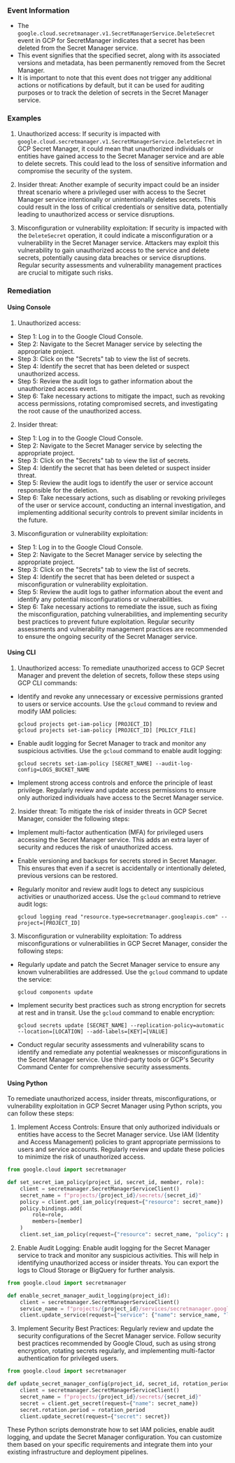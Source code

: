 
### Event Information

- The `google.cloud.secretmanager.v1.SecretManagerService.DeleteSecret` event in GCP for SecretManager indicates that a secret has been deleted from the Secret Manager service.
- This event signifies that the specified secret, along with its associated versions and metadata, has been permanently removed from the Secret Manager.
- It is important to note that this event does not trigger any additional actions or notifications by default, but it can be used for auditing purposes or to track the deletion of secrets in the Secret Manager service.


### Examples

1. Unauthorized access: If security is impacted with `google.cloud.secretmanager.v1.SecretManagerService.DeleteSecret` in GCP Secret Manager, it could mean that unauthorized individuals or entities have gained access to the Secret Manager service and are able to delete secrets. This could lead to the loss of sensitive information and compromise the security of the system.

2. Insider threat: Another example of security impact could be an insider threat scenario where a privileged user with access to the Secret Manager service intentionally or unintentionally deletes secrets. This could result in the loss of critical credentials or sensitive data, potentially leading to unauthorized access or service disruptions.

3. Misconfiguration or vulnerability exploitation: If security is impacted with the `DeleteSecret` operation, it could indicate a misconfiguration or a vulnerability in the Secret Manager service. Attackers may exploit this vulnerability to gain unauthorized access to the service and delete secrets, potentially causing data breaches or service disruptions. Regular security assessments and vulnerability management practices are crucial to mitigate such risks.

### Remediation

#### Using Console

1. Unauthorized access:
- Step 1: Log in to the Google Cloud Console.
- Step 2: Navigate to the Secret Manager service by selecting the appropriate project.
- Step 3: Click on the "Secrets" tab to view the list of secrets.
- Step 4: Identify the secret that has been deleted or suspect unauthorized access.
- Step 5: Review the audit logs to gather information about the unauthorized access event.
- Step 6: Take necessary actions to mitigate the impact, such as revoking access permissions, rotating compromised secrets, and investigating the root cause of the unauthorized access.

2. Insider threat:
- Step 1: Log in to the Google Cloud Console.
- Step 2: Navigate to the Secret Manager service by selecting the appropriate project.
- Step 3: Click on the "Secrets" tab to view the list of secrets.
- Step 4: Identify the secret that has been deleted or suspect insider threat.
- Step 5: Review the audit logs to identify the user or service account responsible for the deletion.
- Step 6: Take necessary actions, such as disabling or revoking privileges of the user or service account, conducting an internal investigation, and implementing additional security controls to prevent similar incidents in the future.

3. Misconfiguration or vulnerability exploitation:
- Step 1: Log in to the Google Cloud Console.
- Step 2: Navigate to the Secret Manager service by selecting the appropriate project.
- Step 3: Click on the "Secrets" tab to view the list of secrets.
- Step 4: Identify the secret that has been deleted or suspect a misconfiguration or vulnerability exploitation.
- Step 5: Review the audit logs to gather information about the event and identify any potential misconfigurations or vulnerabilities.
- Step 6: Take necessary actions to remediate the issue, such as fixing the misconfiguration, patching vulnerabilities, and implementing security best practices to prevent future exploitation. Regular security assessments and vulnerability management practices are recommended to ensure the ongoing security of the Secret Manager service.

#### Using CLI

1. Unauthorized access: To remediate unauthorized access to GCP Secret Manager and prevent the deletion of secrets, follow these steps using GCP CLI commands:

- Identify and revoke any unnecessary or excessive permissions granted to users or service accounts. Use the `gcloud` command to review and modify IAM policies:
  ```
  gcloud projects get-iam-policy [PROJECT_ID]
  gcloud projects set-iam-policy [PROJECT_ID] [POLICY_FILE]
  ```

- Enable audit logging for Secret Manager to track and monitor any suspicious activities. Use the `gcloud` command to enable audit logging:
  ```
  gcloud secrets set-iam-policy [SECRET_NAME] --audit-log-config=LOGS_BUCKET_NAME
  ```

- Implement strong access controls and enforce the principle of least privilege. Regularly review and update access permissions to ensure only authorized individuals have access to the Secret Manager service.

2. Insider threat: To mitigate the risk of insider threats in GCP Secret Manager, consider the following steps:

- Implement multi-factor authentication (MFA) for privileged users accessing the Secret Manager service. This adds an extra layer of security and reduces the risk of unauthorized access.

- Enable versioning and backups for secrets stored in Secret Manager. This ensures that even if a secret is accidentally or intentionally deleted, previous versions can be restored.

- Regularly monitor and review audit logs to detect any suspicious activities or unauthorized access. Use the `gcloud` command to retrieve audit logs:
  ```
  gcloud logging read "resource.type=secretmanager.googleapis.com" --project=[PROJECT_ID]
  ```

3. Misconfiguration or vulnerability exploitation: To address misconfigurations or vulnerabilities in GCP Secret Manager, consider the following steps:

- Regularly update and patch the Secret Manager service to ensure any known vulnerabilities are addressed. Use the `gcloud` command to update the service:
  ```
  gcloud components update
  ```

- Implement security best practices such as strong encryption for secrets at rest and in transit. Use the `gcloud` command to enable encryption:
  ```
  gcloud secrets update [SECRET_NAME] --replication-policy=automatic --location=[LOCATION] --add-labels=[KEY]=[VALUE]
  ```

- Conduct regular security assessments and vulnerability scans to identify and remediate any potential weaknesses or misconfigurations in the Secret Manager service. Use third-party tools or GCP's Security Command Center for comprehensive security assessments.

#### Using Python

To remediate unauthorized access, insider threats, misconfigurations, or vulnerability exploitation in GCP Secret Manager using Python scripts, you can follow these steps:

1. Implement Access Controls: Ensure that only authorized individuals or entities have access to the Secret Manager service. Use IAM (Identity and Access Management) policies to grant appropriate permissions to users and service accounts. Regularly review and update these policies to minimize the risk of unauthorized access.

```python
from google.cloud import secretmanager

def set_secret_iam_policy(project_id, secret_id, member, role):
    client = secretmanager.SecretManagerServiceClient()
    secret_name = f"projects/{project_id}/secrets/{secret_id}"
    policy = client.get_iam_policy(request={"resource": secret_name})
    policy.bindings.add(
        role=role,
        members=[member]
    )
    client.set_iam_policy(request={"resource": secret_name, "policy": policy})
```

2. Enable Audit Logging: Enable audit logging for the Secret Manager service to track and monitor any suspicious activities. This will help in identifying unauthorized access or insider threats. You can export the logs to Cloud Storage or BigQuery for further analysis.

```python
from google.cloud import secretmanager

def enable_secret_manager_audit_logging(project_id):
    client = secretmanager.SecretManagerServiceClient()
    service_name = f"projects/{project_id}/services/secretmanager.googleapis.com"
    client.update_service(request={"service": {"name": service_name, "logging_enabled": True}})
```

3. Implement Security Best Practices: Regularly review and update the security configurations of the Secret Manager service. Follow security best practices recommended by Google Cloud, such as using strong encryption, rotating secrets regularly, and implementing multi-factor authentication for privileged users.

```python
from google.cloud import secretmanager

def update_secret_manager_config(project_id, secret_id, rotation_period):
    client = secretmanager.SecretManagerServiceClient()
    secret_name = f"projects/{project_id}/secrets/{secret_id}"
    secret = client.get_secret(request={"name": secret_name})
    secret.rotation.period = rotation_period
    client.update_secret(request={"secret": secret})
```

These Python scripts demonstrate how to set IAM policies, enable audit logging, and update the Secret Manager configuration. You can customize them based on your specific requirements and integrate them into your existing infrastructure and deployment pipelines.

